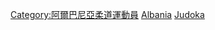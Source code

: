 [[Category:阿爾巴尼亞柔道運動員|Category:阿爾巴尼亞柔道運動員]]
[[Category:各國奧運柔道運動員|Albania]]
[[Category:阿尔巴尼亚夏季奥运运动员|Judoka]]